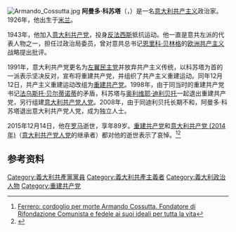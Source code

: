 [[File:Armando_Cossutta.jpg|thumb]]
'''阿曼多·科苏塔'''（{{lang-it|Armando Cossutta}}，{{bd|1926年|9月2日|2015年|12月14日|catIdx=Cossutta}}）是一名[[意大利|意大利]][[共产主义|共产主义]]政治家。1926年，他出生于[[米兰|米兰]]。

1943年，他加入[[意大利共产党|意大利共产党]]，投身[[反法西斯|反法西斯]]抵抗运动。他一直是意共左派的代表人物之一，担任过政治局委员，曾对意共总书记[[恩里科·贝林格|恩里科·贝林格]]的[[欧洲共产主义|欧洲共产主义]]战略提出批评。

1991年，意大利共产党更名为[[左翼民主党|左翼民主党]]并放弃共产主义传统，以科苏塔为首的一派表示坚决反对，宣布将重建共产党，并组织了共产主义重建运动。同年12月12日，共产主义重建运动改组为[[重建共产党|重建共产党]]。1998年，由于同当时的重建共产党书记[[法乌斯托·贝尔蒂诺蒂|法乌斯托·贝尔蒂诺蒂]]的矛盾，科苏塔与[[奥利维耶·迪利贝托|奥利维耶·迪利贝托]]一起退出重建共产党，另行组建[[意大利共产党人党|意大利共产党人党]]。2008年，由于同迪利贝托长期不和，阿曼多·科苏塔退出意大利共产党人党，成为独立人士。

2015年12月14日，他在[[罗马|罗马]]逝世，享年89岁。[[重建共产党|重建共产党]]和[[意大利共产党_(2014年)|意大利共产党 (2014年)]]（[[意大利共产党人党|意大利共产党人党]]的继承者）都对他的逝世表示了哀悼。<ref>[http://www.rifondazione.it/primapagina/?p=20668 Ferrero: cordoglio per morte Armando Cossutta. Fondatore di Rifondazione Comunista e fedele ai suoi ideali per tutta la vita]</ref><ref>{{Cite web |url=http://www.comunisti-italiani.it/2015/12/15/il-cordoglio-del-pcdi-per-la-scomparsa-di-armando-cossutta/ |title=Il cordoglio del PCdI per la scomparsa di Armando Cossutta |access-date=2015-12-15 |archive-url=https://web.archive.org/web/20151218010750/http://www.comunisti-italiani.it/2015/12/15/il-cordoglio-del-pcdi-per-la-scomparsa-di-armando-cossutta/ |archive-date=2015-12-18 |dead-url=yes }}</ref>

==参考资料==
{{reflist}}
[[Category:義大利共產黨黨員|Category:義大利共產黨黨員]]
[[Category:義大利共產主義者|Category:義大利共產主義者]]
[[Category:義大利政治人物|Category:義大利政治人物]]
[[Category:重建共产党|Category:重建共产党]]